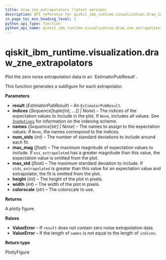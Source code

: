 ```yaml
---
title: draw_zne_extrapolators (latest version)
description: API reference for qiskit_ibm_runtime.visualization.draw_zne_extrapolators in the latest version of qiskit-ibm-runtime
in_page_toc_min_heading_level: 1
python_api_type: function
python_api_name: qiskit_ibm_runtime.visualization.draw_zne_extrapolators
---
```


<span id="qiskit-ibm-runtime-visualization-draw-zne-extrapolators" />

# qiskit\_ibm\_runtime.visualization.draw\_zne\_extrapolators

<Function id="qiskit_ibm_runtime.visualization.draw_zne_extrapolators" isDedicatedPage={true} github="https://github.com/Qiskit/qiskit-ibm-runtime/tree/stable/0.42/qiskit_ibm_runtime/visualization/draw_zne.py#L155-L271" signature="draw_zne_extrapolators(result, indices=None, names=None, num_stds=1, max_mag=10, max_std=0.2, height=500, width=1000, colorscale='Aggrnyl')">
  Plot the zero noise extrapolation data in an `EstimatorPubResult`.

  This function generates a subfigure for each extrapolator.

  **Parameters**

  *   **result** (*EstimatorPubResult*) – An `EstimatorPubResult`.
  *   **indices** (*Sequence\[tuple\[int, ...]] | None*) – The indices of the expectation values to include in the plot. If `None`, includes all values. See [`ZneOptions`](options-zne-options "qiskit_ibm_runtime.options.ZneOptions") for information on the indexing scheme.
  *   **names** (*Sequence\[str] | None*) – The names to assign to the expectation values. If `None`, the names correspond to the indices.
  *   **num\_stds** (*int*) – The number of standard deviations to include around each fit.
  *   **max\_mag** (*float*) – The maximum magnitude of expectation values to include. If `evs_extrapolated` has a greater magnitude than this value, the expectation value is omitted from the plot.
  *   **max\_std** (*float*) – The maximum standard deviation to include. If `stds_extrapolated` is greater than this value for an expectation value and extrapolator, the fit is omitted from the plot.
  *   **height** (*int*) – The height of the plot in pixels.
  *   **width** (*int*) – The width of the plot in pixels.
  *   **colorscale** (*str*) – The colorscale to use.

  **Returns**

  A plotly figure.

  **Raises**

  *   **ValueError** – If `result` does not contain zero noise extrapolation data.
  *   **ValueError** – If the length of `names` is not equal to the length of `indices`.

  **Return type**

  PlotlyFigure
</Function>

